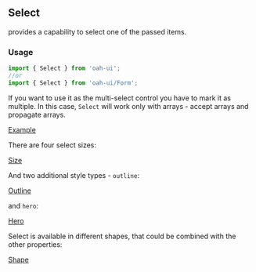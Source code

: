 ## Select

provides a capability to select one of the passed items.

### Usage

```js
import { Select } from 'oah-ui';
//or
import { Select } from 'oah-ui/Form';
```

If you want to use it as the multi-select control you have to mark it as multiple. In this case, `Select` will work only with arrays - accept arrays and propagate arrays.

[Example](demo://Example.js)

There are four select sizes:

[Size](demo://Size.js)

And two additional style types - `outline`:

[Outline](demo://Outline.js)

and `hero`:

[Hero](demo://Hero.js)

Select is available in different shapes, that could be combined with the other properties:

[Shape](demo://Shape.js)
